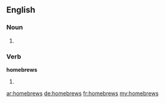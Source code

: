 ==English==

===Noun===
{{head|en}}

# {{plural of|homebrew}}

===Verb===
'''homebrews'''

# {{en-third-person singular of|homebrew}}

[[ar:homebrews]]
[[de:homebrews]]
[[fr:homebrews]]
[[my:homebrews]]
